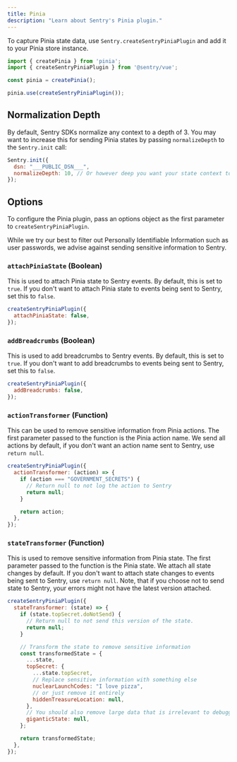```yaml
---
title: Pinia
description: "Learn about Sentry's Pinia plugin."
---
```


To capture Pinia state data, use `Sentry.createSentryPiniaPlugin` and add it to your Pinia store instance.

```javascript
import { createPinia } from 'pinia';
import { createSentryPiniaPlugin } from '@sentry/vue';

const pinia = createPinia();

pinia.use(createSentryPiniaPlugin());
```

## Normalization Depth

By default, Sentry SDKs normalize any context to a depth of 3. You may want to increase this for sending Pinia states by passing `normalizeDepth` to the `Sentry.init` call:

```javascript
Sentry.init({
  dsn: "___PUBLIC_DSN___",
  normalizeDepth: 10, // Or however deep you want your state context to be.
});
```

## Options

To configure the Pinia plugin, pass an options object as the first parameter to `createSentryPiniaPlugin`.

<Alert level="warning" title="Note">

While we try our best to filter out Personally Identifiable Information such as user passwords, we advise against sending sensitive information to Sentry.

</Alert>


### `attachPiniaState` (Boolean)

This is used to attach Pinia state to Sentry events. By default, this is set to `true`. If you don't want to attach Pinia state to events being sent to Sentry, set this to `false`.

```javascript
createSentryPiniaPlugin({
  attachPiniaState: false,
});
```

### `addBreadcrumbs` (Boolean)

This is used to add breadcrumbs to Sentry events. By default, this is set to `true`. If you don't want to add breadcrumbs to events being sent to Sentry, set this to `false`.

```javascript
createSentryPiniaPlugin({
  addBreadcrumbs: false,
});
```

### `actionTransformer` (Function)

This can be used to remove sensitive information from Pinia actions. The first parameter passed to the function is the Pinia action name. We send all actions by default, if you don't want an action name sent to Sentry, use `return null`.

```javascript
createSentryPiniaPlugin({
  actionTransformer: (action) => {
    if (action === "GOVERNMENT_SECRETS") {
      // Return null to not log the action to Sentry
      return null;
    }

    return action;
  },
});
```

### `stateTransformer` (Function)

This is used to remove sensitive information from Pinia state. The first parameter passed to the function is the Pinia state. We attach all state changes by default. If you don't want to attach state changes to events being sent to Sentry, use `return null`. Note, that if you choose not to send state to Sentry, your errors might not have the latest version attached.

```javascript
createSentryPiniaPlugin({
  stateTransformer: (state) => {
    if (state.topSecret.doNotSend) {
      // Return null to not send this version of the state.
      return null;
    }

    // Transform the state to remove sensitive information
    const transformedState = {
      ...state,
      topSecret: {
        ...state.topSecret,
        // Replace sensitive information with something else
        nuclearLaunchCodes: "I love pizza",
        // or just remove it entirely
        hiddenTreasureLocation: null,
      },
      // You should also remove large data that is irrelevant to debugging to not clutter your Sentry issues
      giganticState: null,
    };

    return transformedState;
  },
});
```
